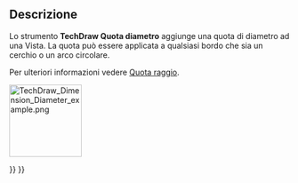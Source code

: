 <languages/>

{{Docnav/it
|[[TechDraw_RadiusDimension/it|Quota raggio]]
|[[TechDraw_AngleDimension/it|Quota angolare]]
|[[TechDraw_Workbench/it|TechDraw]]
|IconL=TechDraw_RadiusDimension.svg
|IconR=TechDraw_AngleDimension.svg
|IconC=Workbench_TechDraw.svg
}}

{{GuiCommand/it
|Name=TechDraw DiameterDimension
|Name/it=TechDraw Quota diametro
|MenuLocation=TechDraw → Quotatura → Inserisci Quota diametro
|Workbenches=[[TechDraw_Workbench/it|TechDraw]]
|SeeAlso=[[TechDraw_RadiusDimension/it|Quota raggio]]
}}

<span id="Description"></span>
==Descrizione==

Lo strumento '''TechDraw Quota diametro''' aggiunge una quota di diametro ad una Vista. La quota può essere applicata a qualsiasi bordo che sia un cerchio o un arco circolare.

Per ulteriori informazioni vedere [[TechDraw_RadiusDimension/it|Quota raggio]].

[[Image:TechDraw_Dimension_Diameter_example.png|130px]]
{{Caption|Quotatura di un cerchio, indicando il diametro}}


{{Docnav/it
|[[TechDraw_RadiusDimension/it|Quota raggio]]
|[[TechDraw_AngleDimension/it|Quota angolare]]
|[[TechDraw_Workbench/it|TechDraw]]
|IconL=TechDraw_RadiusDimension.svg
|IconR=TechDraw_AngleDimension.svg
|IconC=Workbench_TechDraw.svg
}}

{{TechDraw Tools navi{{#translation:}}}}
{{Userdocnavi{{#translation:}}}}